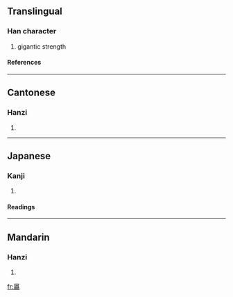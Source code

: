 {{see|屓}}

==Translingual==
===Han character===
{{Han char|rn=44|rad=尸|as=21|sn=24|four=7728<sub>6</sub>|canj=尸月金金 (SBCC)}}
# gigantic strength
====References====
{{Han ref|kx=0304.090|dkj=07823|dj=0603.020|hdz=20983.020|uh=5C6D|ud=23661|bh=F8A8|bd=63656}}
----
==Cantonese==
===Hanzi===
{{yue-hanzi|jyut=|y=ai3}}
# {{defn|Cantonese}}
----
==Japanese==
===Kanji===
{{ja-kanji|grade=|rs=尸21}}
# {{defn|Japanese}} 
====Readings====
{{ja-readings|on=[[き]] (ki)|kun=[[さかん]] (sakan), [[きびしい]] (kibishii)}}
----
==Mandarin==
===Hanzi===
{{cmn-hanzi|pin=[[cǎo]] (cao3), [[xì]] (xi4)|wg=ts'ao<sup>3</sup>, hsi<sup>4</sup>}}
# {{defn|Mandarin}}

[[fr:屭]]